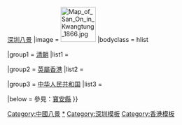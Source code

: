 {{Navbox
|state = {{{state<includeonly>|collapsed</includeonly>}}}
|name = 歷代新安八景
|title = [[新安八景|歷代新安八景]]
|above = [[香港八景]]{{.w}}[[深圳八景]]
|image = [[File:Map of San On in Kwangtung 1866.jpg|80px]]
|bodyclass = hlist

|group1 = [[清朝]]
|list1 = {{Navbox|child
  |group1 = [[新安縣志]]
  |list1 = 
* [[赤湾天后宫|赤灣勝概]]
* [[梧桐山|梧嶺天池]]
* [[青山 (香港)|杯渡禪蹤]]
* [[参里山|參山喬木]]
* [[宝山 (东莞)|盧山桃李]]
* [[石岩湖度假村|玉勒湯湖]]
* [[瀑布灣公園|鼇洋甘瀑]]
* [[龙穴岛|龍穴樓台]]
  }}

|group2 = [[英屬香港]]
|list2 = {{Navbox|child
  |group1=  [[1940年]]前
  |list1 = 
* [[太平山 (香港)|旗山星火]]
* [[盧吉道|仙橋霧鎖]]
* [[寶靈頓運河|鵝澗榕陰]]
* [[鴨脷洲|鴨洲帆影]]
* [[赤柱|赤柱朝曦]]
* [[瀑布灣公園|扶林飛瀑]]
* [[鯉魚門|鯉門夜月]]
* [[大浪灣_(香港島)|浪灣海浴]]
  }}

|group3 = [[中华人民共和国]]
|list3 = {{Navbox|child
  |group1 = [[深圳市]]
  |list1 = {{Navbox|child
    |group1 = [[2004年]]
    |list1 =
* [[大鹏所城]]
* [[莲花山 (深圳)|蓮山春早]]
* [[華僑城|僑城錦繡]]
* [[深南路|深南溢彩]]
* [[梧桐山|梧桐煙雲]]
* [[大梅沙海濱公園|梅沙踏浪]]
* [[中英街|一街兩制]]
* [[阳台山 (深圳)|羊台疊翠]]
    }}
  }}

|below = 參見：[[寶安縣]]
}}
<noinclude>
{{collapsible option}}
[[Category:中國八景]]
[[Category:新安八景|*]]
[[Category:深圳模板]]
[[Category:香港模板]]
</noinclude>